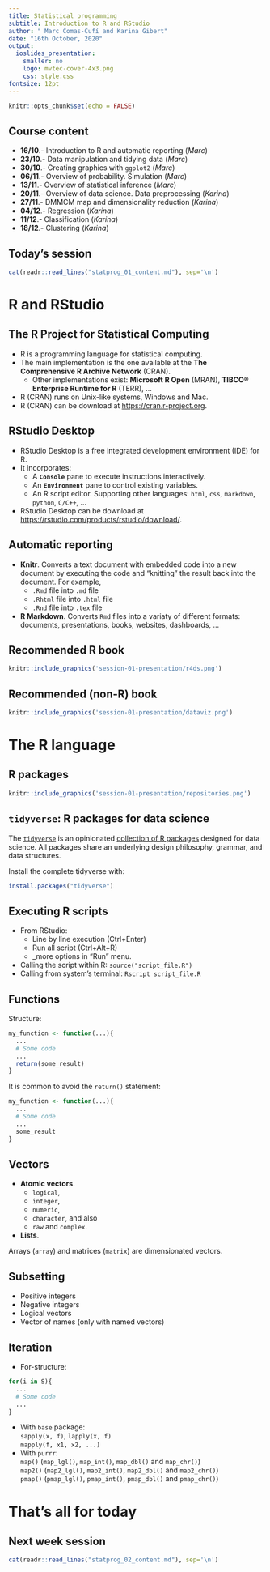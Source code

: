 ```yaml
---
title: Statistical programming
subtitle: Introduction to R and RStudio
author: " Marc Comas-Cufí and Karina Gibert"
date: "16th October, 2020"
output: 
  ioslides_presentation: 
    smaller: no
    logo: mvtec-cover-4x3.png
    css: style.css
fontsize: 12pt
---
```


```r
knitr::opts_chunk$set(echo = FALSE)
```

## Course content

* __16/10__.- Introduction to R and automatic reporting (_Marc_)
* __23/10__.- Data manipulation and tidying data (_Marc_)
* __30/10__.- Creating graphics with `ggplot2` (_Marc_)
* __06/11__.- Overview of probability. Simulation (_Marc_)
* __13/11__.- Overview of statistical inference (_Marc_)
* __20/11__.- Overview of data science. Data preprocessing (_Karina_)
* __27/11__.- DMMCM map and dimensionality reduction (_Karina_)
* __04/12__.- Regression (_Karina_)
* __11/12__.- Classification (_Karina_)
* __18/12__.- Clustering (_Karina_)

## Today's session

```r
cat(readr::read_lines("statprog_01_content.md"), sep='\n')
```

# R and RStudio

## The R Project for Statistical Computing

* R is a programming language for statistical computing.
* The main implementation is the one available at the __The Comprehensive R Archive Network__ (CRAN). 
  * Other implementations exist:  __Microsoft R Open__ (MRAN), __TIBCO® Enterprise Runtime for R__  (TERR), ...
* R (CRAN) runs on Unix-like systems, Windows and Mac.
* R (CRAN) can be download at <https://cran.r-project.org>.

## RStudio Desktop

* RStudio Desktop is a free integrated development environment (IDE) for R.
* It incorporates: 
  * A __`Console`__ pane to execute instructions interactively.
  * An __`Environment`__ pane to control existing variables.
  * An R script editor. Supporting other languages: `html`, `css`,  `markdown`, `python`, `C/C++`, ...
* RStudio Desktop can be download at <https://rstudio.com/products/rstudio/download/>.

## Automatic reporting

* __Knitr__. Converts a text document with embedded code into a new document by executing the code and "knitting" the result back into the document. For example,
  * `.Rmd` file into `.md` file
  * `.Rhtml` file into `.html` file
  * `.Rnd` file into `.tex` file
* __R Markdown__. Converts `Rmd` files into a variaty of different formats: documents, presentations, books, websites, dashboards, ...

## Recommended R book

```r
knitr::include_graphics('session-01-presentation/r4ds.png')
```

## Recommended (non-R) book

```r
knitr::include_graphics('session-01-presentation/dataviz.png')
```

#  The R language

## R packages

```r
knitr::include_graphics('session-01-presentation/repositories.png')
```

## `tidyverse`: R packages for data science

The [`tidyverse`](https://www.tidyverse.org/) is an opinionated [collection of R packages](https://www.tidyverse.org/packages/) designed for data science. All packages share an underlying design philosophy, grammar, and data structures.

Install the complete tidyverse with:

```r
install.packages("tidyverse")
```

## Executing R scripts

* From RStudio:
  * Line by line execution (Ctrl+Enter)
  * Run all script (Ctrl+Alt+R)
  * _more options in "Run" menu.
* Calling the script within R: `source("script_file.R")`
* Calling from system's terminal: `Rscript script_file.R`

## Functions {.smaller}

Structure:

```r
my_function <- function(...){
  ...
  # Some code
  ...
  return(some_result)
}
```

It is common to avoid the `return()` statement:

```r
my_function <- function(...){
  ...
  # Some code
  ...
  some_result
}
```

## Vectors

* __Atomic vectors__.
    * `logical`, 
    * `integer`, 
    * `numeric`, 
    * `character`, and also
    * `raw` and `complex`.
* __Lists__.

Arrays (`array`) and matrices (`matrix`) are dimensionated vectors.

## Subsetting

* Positive integers
* Negative integers
* Logical vectors
* Vector of names (only with named vectors)

## Iteration {.smaller}

* For-structure:

```r
for(i in S){
  ...
  # Some code
  ...
}
```

* With `base` package:<br>
`sapply(x, f)`, `lapply(x, f)`<br>
`mapply(f, x1, x2, ...)`
* With `purrr`: <br>
`map()` (`map_lgl()`, `map_int()`,  `map_dbl()` and `map_chr()`)<br>
`map2()` (`map2_lgl()`, `map2_int()`,  `map2_dbl()` and `map2_chr()`)<br>
`pmap()` (`pmap_lgl()`, `pmap_int()`,  `pmap_dbl()` and `pmap_chr()`)

# That's all for today

## Next week session

```r
cat(readr::read_lines("statprog_02_content.md"), sep='\n')
```
